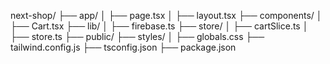 next-shop/
├── app/
│   ├── page.tsx
│   ├── layout.tsx
├── components/
│   ├── Cart.tsx
├── lib/
│   ├── firebase.ts
├── store/
│   ├── cartSlice.ts
│   ├── store.ts
├── public/
├── styles/
│   ├── globals.css
├── tailwind.config.js
├── tsconfig.json
├── package.json
